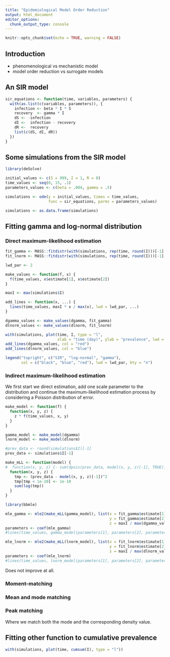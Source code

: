 ```yaml
---
title: "Epidemiological Model Order Reduction"
output: html_document
editor_options: 
  chunk_output_type: console
---
```


```r
knitr::opts_chunk$set(echo = TRUE, warning = FALSE)
```

## Introduction

* phenomenological vs mechanistic model
* model order reduction vs surrogate models

## An SIR model

```r
sir_equations <- function(time, variables, parameters) {
  with(as.list(c(variables, parameters)), {
    infection <- beta * I * S
    recovery  <- gamma * I
    dS <- -infection
    dI <-  infection - recovery
    dR <-  recovery
    list(c(dS, dI, dR))
  })
}
```

## Some simulations from the SIR model

```r
library(deSolve)
```

```r
initial_values <- c(S = 999, I = 1, R = 0)
time_values <- seq(0, 15, .1)
parameters_values <- c(beta = .004, gamma = .5)
```

```r
simulations <- ode(y = initial_values, times = time_values,
                   func = sir_equations, parms = parameters_values)
```

```r
simulations <- as.data.frame(simulations)
```


## Fitting gamma and log-normal distribution

### Direct maximum-likelihood estimation

```r
fit_gamma <- MASS::fitdistr(with(simulations, rep(time, round(I)))[-1], "gamma")
fit_lnorm <- MASS::fitdistr(with(simulations, rep(time, round(I)))[-1], "lognormal")
```

```r
lwd_par <- 2

make_values <- function(f, x) {
  f(time_values, x$estimate[1], x$estimate[2])
}

maxI <- max(simulations$I)

add_lines <- function(x, ...) {
  lines(time_values, maxI * x / max(x), lwd = lwd_par, ...)
}

dgamma_values <- make_values(dgamma, fit_gamma)
dlnorm_values <- make_values(dlnorm, fit_lnorm)

with(simulations, plot(time, I, type = "l",
                       xlab = "time (day)", ylab = "prevalence", lwd = lwd_par))
add_lines(dgamma_values, col = "red")
add_lines(dlnorm_values, col = "blue")

legend("topright", c("SIR", "log-normal", "gamma"),
       col = c("black", "blue", "red"), lwd = lwd_par, bty = "n")
```

### Indirect maximum-likelihood estimation

We first start we direct estimation, add one scale parameter to the distribution
and continue the maximum-likelihood estimation process by considering a Poisson
distribution of error.

```r
make_model <- function(f) {
  function(x, y, z) {
    z * f(time_values, x, y)
  }
}
```

```r
gamma_model <- make_model(dgamma)
lnorm_model <- make_model(dlnorm)
```

```r
#prev_data <- round(simulations$I)[-1]
prev_data <- simulations$I[-1]

make_mLL <- function(model) {
#  function(x, y, z) {- sum(dpois(prev_data, model(x, y, z)[-1], TRUE))}
  function(x, y, z) {
    tmp <- (prev_data - model(x, y, z)[-1])^2
    tmp[tmp < 1e-10] <- 1e-10
    sum(log(tmp))
  }
}
```

```r
library(bbmle)
```

```r
mle_gamma <- mle2(make_mLL(gamma_model), list(x = fit_gamma$estimate[1],
                                              y = fit_gamma$estimate[2],
                                              z = maxI / max(dgamma_values)))
parameters <- coef(mle_gamma)
#lines(time_values, gamma_model(parameters[1], parameters[2], parameters[3]))
```

```r
mle_lnorm <- mle2(make_mLL(lnorm_model), list(x = fit_lnorm$estimate[1],
                                              y = fit_lnorm$estimate[2],
                                              z = maxI / max(dlnorm_values)))
parameters <- coef(mle_lnorm)
#lines(time_values, lnorm_model(parameters[1], parameters[2], parameters[3]))
```

Does not improve at all.

### Moment-matching

### Mean and mode matching

### Peak matching

Where we match both the mode and the corresponding density value.

## Fitting other function to cumulative prevalence

```r
with(simulations, plot(time, cumsum(I), type = "l"))
```
